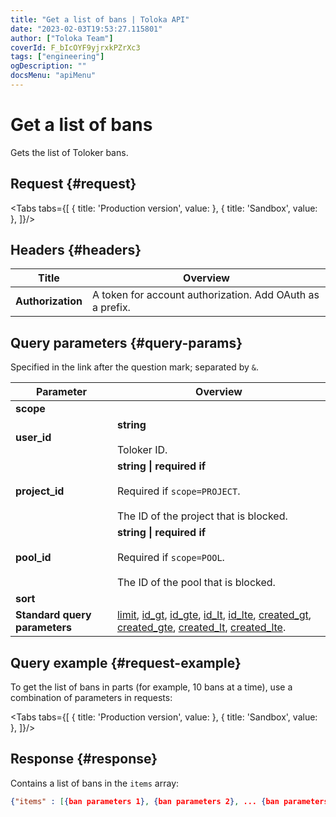 ```yaml
---
title: "Get a list of bans | Toloka API"
date: "2023-02-03T19:53:27.115801"
author: ["Toloka Team"]
coverId: F_bIcOYF9yjrxkPZrXc3
tags: ["engineering"]
ogDescription: ""
docsMenu: "apiMenu"
---
```



# Get a list of bans

<Announce/>

Gets the list of Toloker bans.

## Request {#request}

<Tabs tabs={[
  { title: 'Production version', value: <BanGetListList1/> },
  { title: 'Sandbox', value: <BanGetListList2/> },
]}/>

## Headers {#headers}

Title | Overview
----- | -----
**Authorization** | A token for account authorization. Add OAuth as a prefix.

## Query parameters {#query-params}

Specified in the link after the question mark; separated by `&`.

Parameter | Overview
----- | -----
**scope** | <BanGetListTable1/>
**user_id** | **string**<br/><br/>Toloker ID.
**project_id** | **string \| required if**<br/><br/>Required if `scope=PROJECT`.<br/><br/>The ID of the project that is blocked.
**pool_id** | **string \| required if**<br/><br/>Required if `scope=POOL`.<br/><br/>The ID of the pool that is blocked.
**sort** | <BanGetListTable2/>
**Standard query parameters** | [limit](./standard-query-parameters#limit), [id_gt](./standard-query-parameters#id_gt), [id_gte](./standard-query-parameters#id_gte), [id_lt](./standard-query-parameters#id_lt), [id_lte](./standard-query-parameters#id_lte), [created_gt](./standard-query-parameters#created_gt), [created_gte](./standard-query-parameters#created_gte), [created_lt](./standard-query-parameters#created_lt), [created_lte](./standard-query-parameters#created_lte).

## Query example {#request-example}

To get the list of bans in parts (for example, 10 bans at a time), use a combination of parameters in requests:

<Tabs tabs={[
  { title: 'Production version', value: <BanGetListList3/> },
  { title: 'Sandbox', value: <BanGetListList4/> },
]}/>

## Response {#response}

Contains a list of bans in the `items` array:

```json
{"items" : [{ban parameters 1}, {ban parameters 2}, ... {ban parameters n}], "has_more": true}
```
